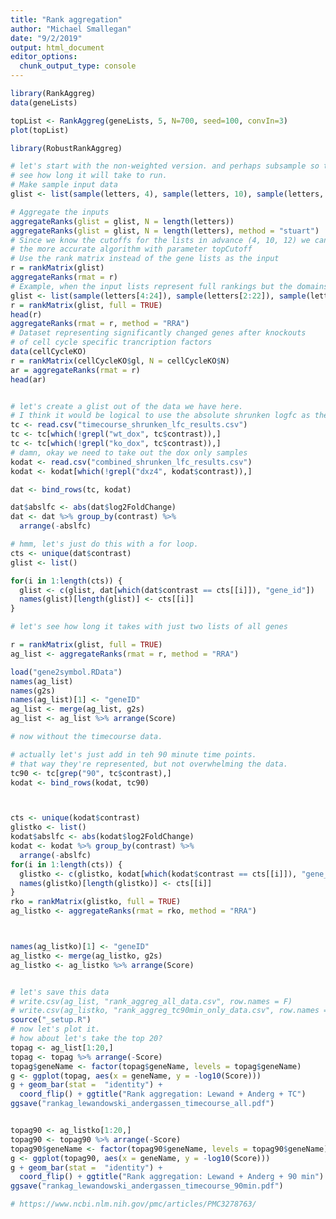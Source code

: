 ```yaml
---
title: "Rank aggregation"
author: "Michael Smallegan"
date: "9/2/2019"
output: html_document
editor_options: 
  chunk_output_type: console
---
```


```r
library(RankAggreg)
data(geneLists)

topList <- RankAggreg(geneLists, 5, N=700, seed=100, convIn=3)
plot(topList)

library(RobustRankAggreg)

```

```r
# let's start with the non-weighted version. and perhaps subsample so that we can 
# see how long it will take to run.
# Make sample input data
glist <- list(sample(letters, 4), sample(letters, 10), sample(letters, 12))

# Aggregate the inputs
aggregateRanks(glist = glist, N = length(letters))
aggregateRanks(glist = glist, N = length(letters), method = "stuart")
# Since we know the cutoffs for the lists in advance (4, 10, 12) we can use
# the more accurate algorithm with parameter topCutoff
# Use the rank matrix instead of the gene lists as the input
r = rankMatrix(glist)
aggregateRanks(rmat = r)
# Example, when the input lists represent full rankings but the domains do not match
glist <- list(sample(letters[4:24]), sample(letters[2:22]), sample(letters[1:20]))
r = rankMatrix(glist, full = TRUE)
head(r)
aggregateRanks(rmat = r, method = "RRA")
# Dataset representing significantly changed genes after knockouts
# of cell cycle specific trancription factors
data(cellCycleKO)
r = rankMatrix(cellCycleKO$gl, N = cellCycleKO$N)
ar = aggregateRanks(rmat = r)
head(ar)


# let's create a glist out of the data we have here. 
# I think it would be logical to use the absolute shrunken logfc as the metric.
tc <- read.csv("timecourse_shrunken_lfc_results.csv")
tc <- tc[which(!grepl("wt_dox", tc$contrast)),]
tc <- tc[which(!grepl("ko_dox", tc$contrast)),]
# damn, okay we need to take out the dox only samples
kodat <- read.csv("combined_shrunken_lfc_results.csv")
kodat <- kodat[which(!grepl("dxz4", kodat$contrast)),]

dat <- bind_rows(tc, kodat)

dat$abslfc <- abs(dat$log2FoldChange)
dat <- dat %>% group_by(contrast) %>%
  arrange(-abslfc)

# hmm, let's just do this with a for loop.
cts <- unique(dat$contrast)
glist <- list()

for(i in 1:length(cts)) {
  glist <- c(glist, dat[which(dat$contrast == cts[[i]]), "gene_id"])
  names(glist)[length(glist)] <- cts[[i]]
}

# let's see how long it takes with just two lists of all genes

r = rankMatrix(glist, full = TRUE)
ag_list <- aggregateRanks(rmat = r, method = "RRA")

load("gene2symbol.RData")
names(ag_list)
names(g2s)
names(ag_list)[1] <- "geneID"
ag_list <- merge(ag_list, g2s)
ag_list <- ag_list %>% arrange(Score)

# now without the timecourse data.

# actually let's just add in teh 90 minute time points. 
# that way they're represented, but not overwhelming the data. 
tc90 <- tc[grep("90", tc$contrast),]
kodat <- bind_rows(kodat, tc90)



cts <- unique(kodat$contrast)
glistko <- list()
kodat$abslfc <- abs(kodat$log2FoldChange)
kodat <- kodat %>% group_by(contrast) %>%
  arrange(-abslfc)
for(i in 1:length(cts)) {
  glistko <- c(glistko, kodat[which(kodat$contrast == cts[[i]]), "gene_id"])
  names(glistko)[length(glistko)] <- cts[[i]]
}
rko = rankMatrix(glistko, full = TRUE)
ag_listko <- aggregateRanks(rmat = rko, method = "RRA")



names(ag_listko)[1] <- "geneID"
ag_listko <- merge(ag_listko, g2s)
ag_listko <- ag_listko %>% arrange(Score)


# let's save this data
# write.csv(ag_list, "rank_aggreg_all_data.csv", row.names = F)
# write.csv(ag_listko, "rank_aggreg_tc90min_only_data.csv", row.names = F)
source("_setup.R")
# now let's plot it. 
# how about let's take the top 20?
topag <- ag_list[1:20,]
topag <- topag %>% arrange(-Score)
topag$geneName <- factor(topag$geneName, levels = topag$geneName)
g <- ggplot(topag, aes(x = geneName, y = -log10(Score)))
g + geom_bar(stat =  "identity") + 
  coord_flip() + ggtitle("Rank aggregation: Lewand + Anderg + TC")
ggsave("rankag_lewandowski_andergassen_timecourse_all.pdf")


topag90 <- ag_listko[1:20,]
topag90 <- topag90 %>% arrange(-Score)
topag90$geneName <- factor(topag90$geneName, levels = topag90$geneName)
g <- ggplot(topag90, aes(x = geneName, y = -log10(Score)))
g + geom_bar(stat =  "identity") + 
  coord_flip() + ggtitle("Rank aggregation: Lewand + Anderg + 90 min")
ggsave("rankag_lewandowski_andergassen_timecourse_90min.pdf")

# https://www.ncbi.nlm.nih.gov/pmc/articles/PMC3278763/


```


